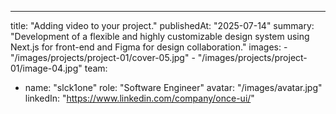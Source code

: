 ---
title: "Adding video to your project."
publishedAt: "2025-07-14"
summary: "Development of a flexible and highly customizable design system using Next.js for front-end and Figma for design collaboration."
images:
    - "/images/projects/project-01/cover-05.jpg"
    - "/images/projects/project-01/image-04.jpg"
team:
  - name: "slck1one"
    role: "Software Engineer"
    avatar: "/images/avatar.jpg"
    linkedIn: "https://www.linkedin.com/company/once-ui/"
  
